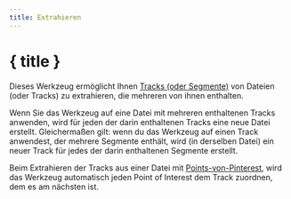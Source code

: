 ```yaml
---
title: Extrahieren
---
```


<script>
</script>

# <Ungroup size="24" class="inline-block" style="margin-bottom: 5px" /> { title }

Dieses Werkzeug ermöglicht Ihnen [Tracks (oder Segmente)](../gpx) von Dateien (oder Tracks) zu extrahieren, die mehreren von ihnen enthalten.

<div class="flex flex-row justify-center">
    <Extract class="text-foreground p-3 border rounded-md shadow-lg" />
</div>

Wenn Sie das Werkzeug auf eine Datei mit mehreren enthaltenen Tracks anwenden, wird für jeden der darin enthaltenen Tracks eine neue Datei erstellt.
Gleichermaßen gilt: wenn du das Werkzeug auf einen Track anwendest, der mehrere Segmente enthält, wird (in derselben Datei) ein neuer Track für jedes der darin enthaltenen Segmente erstellt.

<DocsNote>

Beim Extrahieren der Tracks aus einer Datei mit <a href="../gpx">Points-von-Pinterest</a>, wird das Werkzeug automatisch jeden Point of Interest dem Track zuordnen, dem es am nächsten ist.

</DocsNote>
